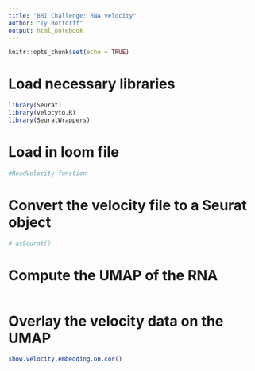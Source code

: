 ```yaml
---
title: "BRI Challenge: RNA velocity"
author: "Ty Bottorff"
output: html_notebook
---
```


```r
knitr::opts_chunk$set(echo = TRUE)
```

# Load necessary libraries

```r

library(Seurat)
library(velocyto.R)
library(SeuratWrappers)

```

# Load in loom file

```r

#ReadVelocity function

```

# Convert the velocity file to a Seurat object

```r

# asSeurat()

```

# Compute the UMAP of the RNA

```r


```

# Overlay the velocity data on the UMAP

```r

show.velocity.embedding.on.cor()

```